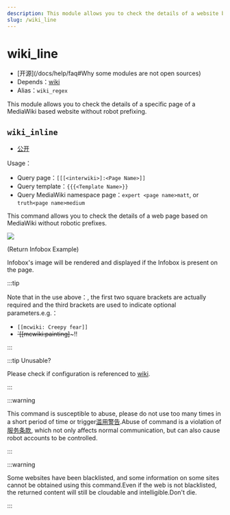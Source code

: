```yaml
---
description: This module allows you to check the details of a website based on MediaWiki without robot prefix
slug: /wiki_line
---
```


# wiki_line

-   [开源]\(/docs/help/faq#Why some modules are not open sources)
-   Depends：[wiki](wiki)
-   Alias：`wiki_regex`

This module allows you to check the details of a specific page of a MediaWiki based website without robot prefixing.

## `wiki_inline`

-   [公开](permissions)

Usage：

-   Query page：`[[[<interwiki>]:<Page Name>]]`
-   Query template：`{{{<Template Name>}}`
-   Query MediaWiki namespace page：`expert <page name>matt`, or `truth<page name>medium`

This command allows you to check the details of a web page based on MediaWiki without robotic prefixes.

![](https://z1.ax1x.com/2023/11/18/piN0Tkq.png)

(Return Infobox Example)

Infobox's image will be rendered and displayed if the Infobox is present on the page.

:::tip

Note that in the use above：, the first two square brackets are actually required and the third brackets are used to indicate optional parameters.e.g.：

-   `[[mcwiki: Creepy fear]]`
-   ~~\`\[[mcwiki:painting]~~~!!

:::

:::tip Unusable?

Please check if configuration is referenced to [wiki](wiki).

:::

:::warning

This command is susceptible to abuse, please do not use too many times in a short period of time or trigger[滥用警告](abuse_warning).Abuse of command is a violation of[服务条款](policy), which not only affects normal communication, but can also cause robot accounts to be controlled.

:::

:::warning

Some websites have been blacklisted, and some information on some sites cannot be obtained using this command.Even if the web is not blacklisted, the returned content will still be cloudable and intelligible.Don't die.

:::
